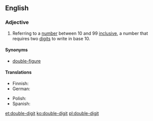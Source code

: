 ==English==

===Adjective===
{{en-adj|-}}

# Referring to a [[number]] between 10 and 99 [[inclusive]], a number that requires two [[digit]]s to write in base 10.

====Synonyms====
* [[double-figure]]

====Translations====
{{trans-top|between 10 and 99 inclusive}}
* Finnish: {{t|fi|kaksinumeroinen}}
* German: {{t+|de|zweistellig}}
{{trans-mid}}
* Polish: {{t+|pl|dwucyfrowy}}
* Spanish: {{t|es|dos dígitos}}
{{trans-bottom}}

[[et:double-digit]]
[[ko:double-digit]]
[[pl:double-digit]]